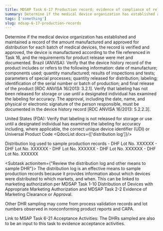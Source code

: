 ```yaml
---
title: MDSAP Task 6-17 Production record; evidence of compliance of released devices
summary: Determine if the medical device organization has established and maintained a record of the amount manufactured and approved for distribution for each batch of medical devices, the record is verified and approved, the device is manufactured according to the file referenced in Task 16, and the requirements for product release were met and documented.
tags: ['something']
slug: mdsap-6-17-production-records
---
```


<RegLang>
Determine if the medical device organization has established and maintained a record of the amount manufactured and approved for distribution for each batch of medical devices, the record is verified and approved, the device is manufactured according to the file referenced in Task 16, and the requirements for product release were met and documented.
Brazil (ANVISA):
Verify that the device history record of the product includes or refers to the following information: date of manufacture; components used; quantity manufactured; results of inspections and tests; parameters of special processes; quantity released for distribution; labeling; identification of the serial number or batch of production; and final release of the product [RDC ANVISA 16/2013: 3.2.1].
Verify that labeling has not been released for storage or use until a designated individual has examined the labeling for accuracy. The approval, including the date, name, and physical or electronic signature of the person responsible, must be documented in the device history record [RDC ANVISA 16/2013: 5.2.2.3].

United States (FDA): Verify that labeling is not released for storage or use until a designated individual has examined the labeling for accuracy including, where applicable, the correct unique device identifier (UDI) or Universal Product Code
</RegLang>
<QdocList docs={['distribution log']}/>

<ReportLang>
Distribution log used to sample production records
- DHF Lot No. XXXXXX
- DHF Lot No. XXXXXX
- DHF Lot No. XXXXXX
- DHF Lot No. XXXXXX
- DHF Lot No. XXXXXX
</ReportLang>

<Subtask actionitem={"Review the distribution log and other means to sample DHR"}>
The distribution log is an effective means to sample production records because it provides information about which devices were distributed to which markets, and when.
This can be linked to marketing authorization per <QLink>MDSAP Task 1-10 Distribution of Devices with Appropriate Marketing Authorization</QLink> and <QLink>MDSAP Task 2-2 Evidence of Marketing Clearance or Approval</QLink>.

Other DHR sampling may come from process validation records and lot numbers observed in nonconforming product reports and CAPA.

Link to <QLink>MSAP Task 6-21 Acceptance Activities</QLink>: The DHRs sampled are also to be an input to this task to evidence acceptance activities.
</Subtask>



